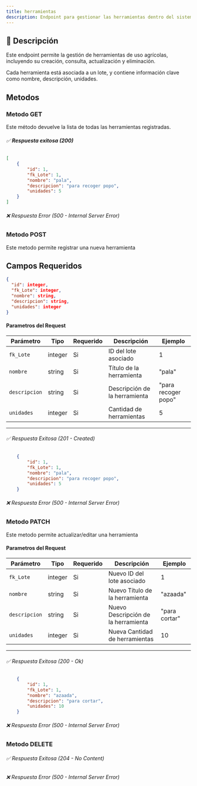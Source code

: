 ```yaml
---
title: herramientas
description: Endpoint para gestionar las herramientas dentro del sistema AgroSoft.
---
```




## 🔹 **Descripción**
Este endpoint permite la gestión de herramientas de uso agrícolas, incluyendo su creación, consulta, actualización y eliminación.  

Cada herramienta está asociada a un lote, y contiene información clave como nombre, descripción, unidades.

## Metodos

### Metodo GET

<ApiBaseBanner 
  method="GET" 
  path="/herramientas/" 
  baseUrl="http://127.0.0.1:8000"
/> 
Este método devuelve la lista de todas las herramientas registradas.  
###### ✅ **Respuesta exitosa (200)**
```json
[
    {
        "id": 1,
        "fk_Lote": 1,
        "nombre": "pala",
        "descripcion": "para recoger popo",
        "unidades": 5
    }
]
```
###### ❌ Respuesta Error (500 - Internal Server Error)

### Metodo POST

<ApiBaseBanner 
  method="POST" 
  path="/herramientas/" 
  baseUrl="http://127.0.0.1:8000"
/>
Este metodo permite registrar una nueva herramienta

## **Campos Requeridos**
```json
{
  "id": integer,
  "fk_Lote": integer,
  "nombre": string,
  "descripcion": string,
  "unidades": integer
}

```
#### **Parametros del Request** 

| Parámetro        | Tipo     | Requerido | Descripción                                               | Ejemplo               |
|------------------|----------|-----------|-----------------------------------------------------------|-----------------------|
| `fk_Lote`         | integer   | Si       |  ID del lote asociado                              | 1               |
| `nombre`         | string   | Si       |  Título de la herramienta                              | "pala"                |
| `descripcion`    | string   | Si       |  Descripción de la herramienta                         | "para recoger popo"       |
| `unidades`    | integer   | Si       |  Cantidad de herramientas                        | 5      |

---


###### ✅ Respuesta Exitosa (201 - Created)
```json
    {
        "id": 1,
        "fk_Lote": 1,
        "nombre": "pala",
        "descripcion": "para recoger popo",
        "unidades": 5
    }

```
###### ❌ Respuesta Error (500 - Internal Server Error)

### Metodo PATCH


<ApiBaseBanner 
  method="PATCH" 
  path="/herramientas/{id}/" 
  baseUrl="http://127.0.0.1:8000"
/>

Este metodo permite actualizar/editar una herramienta
#### **Parametros del Request**
| Parámetro        | Tipo     | Requerido | Descripción                                               | Ejemplo               |
|------------------|----------|-----------|-----------------------------------------------------------|-----------------------|
| `fk_Lote`         | integer   | Si       |Nuevo   ID del lote asociado                              | 1               |
| `nombre`         | string   | Si       |  Nuevo Título de la herramienta                              | "azaada"                |
| `descripcion`    | string   | Si       |  Nuevo Descripción de la herramienta                         | "para cortar"       |
| `unidades`    | integer   | Si       |  Nueva Cantidad de herramientas                        | 10     |

---
###### ✅ Respuesta Exitosa (200 - Ok)
```json
    {
        "id": 1,
        "fk_Lote": 1,
        "nombre": "azaada",
        "descripcion": "para cortar",
        "unidades": 10
    }

```

###### ❌ Respuesta Error (500 - Internal Server Error)

### Metodo DELETE
<ApiBaseBanner 
  method="DELETE" 
  path="/herramientas/{id}/" 
  baseUrl="http://127.0.0.1:8000"
/>
###### ✅ Respuesta Exitosa (204 - No Content)
###### ❌ Respuesta Error (500 - Internal Server Error)